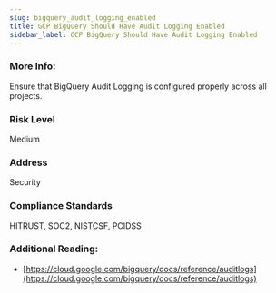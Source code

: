 ```yaml
---
slug: bigquery_audit_logging_enabled
title: GCP BigQuery Should Have Audit Logging Enabled
sidebar_label: GCP BigQuery Should Have Audit Logging Enabled
---
```


### More Info:

Ensure that BigQuery Audit Logging is configured properly across all projects.

### Risk Level

Medium

### Address

Security

### Compliance Standards

HITRUST, SOC2, NISTCSF, PCIDSS

### Additional Reading:

- [https://cloud.google.com/bigquery/docs/reference/auditlogs](https://cloud.google.com/bigquery/docs/reference/auditlogs) 

